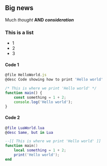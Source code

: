 
## Big news

Much *thought* **AND** ***consideration***

### This is a list

- 1
- 2
- 3

#### Code 1

```javascript
@file HelloWorld.js
@desc Code showing how to print 'Hello world'

/* This is where we print 'Hello world' */
function main() {
    const something = 1 + 2;
    console.log('Hello world');
}
```

#### Code 2

```lua
@file LuaWorld.lua
@desc Same, but in Lua

--[[ This is where we print 'Hello world' ]]
function main()
    local something = 1 + 2;
    print('Hello world');
end
```